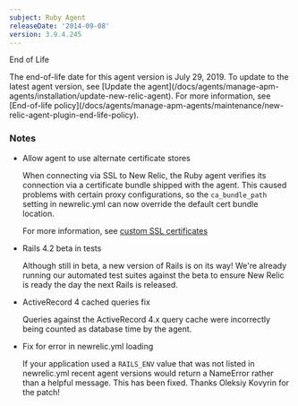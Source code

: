 ```yaml
---
subject: Ruby Agent
releaseDate: '2014-09-08'
version: 3.9.4.245
---
```


End of Life

<Callout variant="important">
  The end-of-life date for this agent version is July 29, 2019. To update to the latest agent version, see [Update the agent](/docs/agents/manage-apm-agents/installation/update-new-relic-agent). For more information, see [End-of-life policy](/docs/agents/manage-apm-agents/maintenance/new-relic-agent-plugin-end-life-policy).
</Callout>

### Notes

* Allow agent to use alternate certificate stores

  When connecting via SSL to New Relic, the Ruby agent verifies its connection via a certificate bundle shipped with the agent. This caused problems with certain proxy configurations, so the `ca_bundle_path` setting in newrelic.yml can now override the default cert bundle location.

  For more information, see [custom SSL certificates](/docs/agents/ruby-agent/installation-configuration/ssl-settings-ruby-agent)
* Rails 4.2 beta in tests

  Although still in beta, a new version of Rails is on its way! We're already running our automated test suites against the beta to ensure New Relic is ready the day the next Rails is released.
* ActiveRecord 4 cached queries fix

  Queries against the ActiveRecord 4.x query cache were incorrectly being counted as database time by the agent.
* Fix for error in newrelic.yml loading

  If your application used a `RAILS_ENV` value that was not listed in newrelic.yml recent agent versions would return a NameError rather than a helpful message. This has been fixed. Thanks Oleksiy Kovyrin for the patch!
